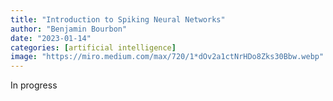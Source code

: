 ```yaml
---
title: "Introduction to Spiking Neural Networks"
author: "Benjamin Bourbon"
date: "2023-01-14"
categories: [artificial intelligence]
image: "https://miro.medium.com/max/720/1*dOv2a1ctNrHDo8Zks30Bbw.webp"
---
```


In progress
